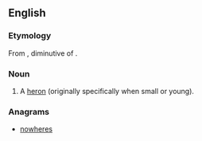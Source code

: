 ==English==

===Etymology===
From {{etyl|fro|en}} {{term|heronceau|lang=fro}}, diminutive of {{term|heron}}.

===Noun===
{{en-noun}}

# {{context|now|_|dialectal}} A [[heron]] (originally specifically when small or young).

===Anagrams===
* [[nowheres#English|nowheres]]